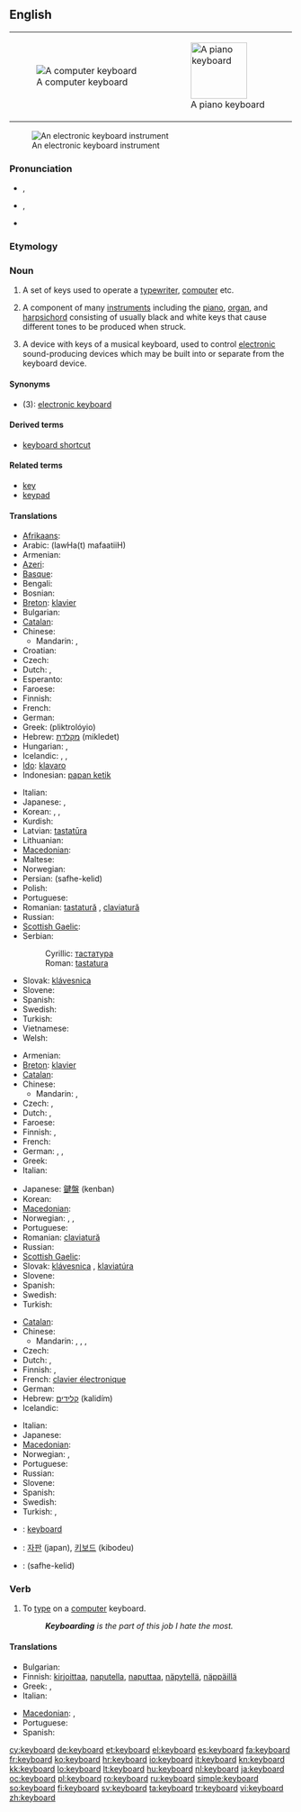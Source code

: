 {{wikipedia|dab=keyboard}}
==English==
{|style="float:right;margin: .5em 0 .5em 1em;"
|[[Image:Swedish keyboard 20050614.jpg|thumb|A computer keyboard]]
|[[Image:Player piano keyboard.jpg|thumb|100px|A piano keyboard]]
|}
[[Image:YamahaKeyboard.jpg|thumb|An electronic keyboard instrument]]

===Pronunciation===
* {{a|US}} {{IPA|/kiˈbɔ˞d/}}, {{SAMPA|/ki"bOrd/}}
* {{a|UK|Australian}} {{IPA|/ˈkiːbɔːd/}}, {{SAMPA|/"kibO:d/}}
* {{audio|En-us-keyboard.ogg|Audio (US)}}

===Etymology===
{{compound|key|board}}

===Noun===
{{en-noun}}

# A set of keys used to operate a [[typewriter]], [[computer]] etc.
# {{music}} A component of many [[instruments]] including the [[piano]], [[organ]], and [[harpsichord]] consisting of usually black and white keys that cause different tones to be produced when struck.
# {{music}} A device with keys of a musical keyboard, used to control [[electronic]] sound-producing devices which may be built into or separate from the keyboard device.

====Synonyms====
* (3): [[electronic keyboard]]

====Derived terms====
* [[keyboard shortcut]]

====Related terms====
* [[key]]
* [[keypad]]

====Translations====
{{trans-top|set of keys used to operate a typewriter, computer etc.}}
* [[Afrikaans]]: {{t-|af|sleutelbord|xs=Afrikaans}}
* Arabic: {{Arab|[[لوحة مفاتيح]]}} (lawHa(t) mafaatiiH) {{f}}
* Armenian: {{t-|hy|ստեղնաշար|tr=steġnašar}}
* [[Azeri]]: {{t-|az|klaviatura|xs=Azeri}}
* [[Basque]]: {{t|eu|teklatu|xs=Basque}}
* Bengali: {{t|bn|কীবোর্ড|sc=Beng}}
* Bosnian: {{t-|bs|tastatura|f}}
* [[Breton]]: [[klavier#Breton|klavier]]  {{m}}
* Bulgarian: {{t+|bg|клавиатура|f|tr=klaviatúra}}
* [[Catalan]]: {{t|ca|teclat|m}}
* Chinese:
** Mandarin: {{t-|cmn|鍵盤|sc=Hani}}, {{t-|cmn|键盘|tr=jiànpán|sc=Hani}}
* Croatian: {{t+|hr|tipkovnica|f}}
* Czech: {{t+|cs|klávesnice|f}}
* Dutch: {{t+|nl|toetsenbord|n}}, {{t+|nl|klavier|n}}
* Esperanto: {{t+|eo|klavaro|xs=Esperanto}}
* Faroese: {{t-|fo|knappaborð|n|xs=Faroese}}
* Finnish: {{t+|fi|näppäimistö}}
* French: {{t+|fr|clavier|m}}
* German: {{t+|de|Tastatur|f}}
* Greek: {{t+|el|πληκτρολόγιο|n}} (pliktrolóyio)
* Hebrew: [[מקלדת]] (mikledet) {{f}}
* Hungarian: {{t+|hu|billentyűzet}}, {{t+|hu|klaviatúra}}
* Icelandic: {{t|is|lyklaborð|n}}, {{t|is|hnappaborð|n}} {{italbrac|dated}}, {{t|is|leturborð|n}} {{italbrac|dated}}
* [[Ido]]: [[klavaro]]
* Indonesian: [[papan ketik]]
{{trans-mid}}
* Italian: {{t+|it|tastiera|f}}
* Japanese: {{t+|ja|キーボード|tr=kībōdo}},  {{t+|ja|鍵盤|tr=kenban}}
* Korean: {{t|ko|자판|tr=japan|sc=Hang}},  {{t+|ko|키보드|tr=kibodeu|sc=Hang}},  {{t|ko|글쇠판|tr=geulsoipan|sc=Hang}}
* Kurdish: {{t|ku|پیتلێده‌ر|tr=pítléder|sc=ku-Arab}}
* Latvian: [[tastatūra]]
* Lithuanian: {{t+|lt|klaviatūra|f|xs=Lithuanian}}
* [[Macedonian]]: {{t-|mk|тастатура|f|tr=tastatúra}}
* Maltese: {{t-|mt|tastiera|f|xs=Maltese}}
* Norwegian: {{t+|no|tastatur|n}}
* Persian: {{fa-Arab|[[صفحه کلید]]}} (safhe-kelid)
* Polish: {{t+|pl|klawiatura|f}}
* Portuguese: {{t+|pt|teclado|m}}
* Romanian: [[tastatură]] {{f}}, [[claviatură]] {{f}}
* Russian: {{t+|ru|клавиатура|f|tr=klaviatúra}}
* [[Scottish Gaelic]]: {{t-|gd|meur-chlàr|m|xs=Scottish Gaelic}}
* Serbian:
*: Cyrillic: [[тастатура#Serbian|тастатура]] {{f}}
*: Roman: [[tastatura#Serbian|tastatura]] {{f}}
* Slovak: [[klávesnica]] {{f}}
* Slovene: {{t+|sl|tipkovnica|f}}
* Spanish: {{t+|es|teclado|m}}
* Swedish: {{t+|sv|tangentbord|n}}
* Turkish: {{t+|tr|klavye}}
* Vietnamese: {{t|vi|bàn phím|xs=Vietnamese}}
* Welsh: {{t+|cy|allweddell|f|xs=Welsh}}
{{trans-bottom}}

{{trans-top|component of many instruments}}
* Armenian: {{t-|hy|ստեղնաշար|tr=steġnašar}}
* [[Breton]]: [[klavier#Breton|klavier]]  {{m}}
* [[Catalan]]: {{t|ca|teclat|m}}
* Chinese:
** Mandarin: {{t-|cmn|鍵盤|sc=Hani}}, {{t-|cmn|键盘|tr=jiànpán|sc=Hani}}
* Czech: {{t+|cs|klávesnice|f}}, {{t-|cs|klaviatura|f}}
* Dutch: {{t|nl|klavier|n}}, {{t|nl|keyboard|n}}
* Faroese: {{t-|fo|knappaborð|n|xs=Faroese}}
* Finnish: {{t-|fi|koskettimisto}}, {{t-|fi|koskettimet}}
* French: {{t+|fr|clavier|m}}
* German: {{t+|de|Tastatur|f}}, {{t+|de|Klaviatur|f}}, {{t-|de|Manual|n}}
* Greek: {{t+|el|κλαβιέ|n|tr=klavie}}
* Italian: {{t+|it|tastiera|f}}
{{trans-mid}}
* Japanese: [[鍵盤]] (kenban)
* Korean: {{t+|ko|건반|tr=geonban|sc=Hang}}
* [[Macedonian]]: {{t|mk|клавијатура|f|tr=klavijatúra}}
* Norwegian: {{t-|no|klaviatur|n}}, {{t+|no|tastatur|n}},
* Portuguese: {{t+|pt|teclado|m}}
* Romanian: [[claviatură]] {{f}}
* Russian: {{t+|ru|клавиатура|f|tr=klaviatúra}}
* [[Scottish Gaelic]]: {{t-|gd|meur-chlàr|m|xs=Scottish Gaelic}}
* Slovak: [[klávesnica]]  {{f}}, [[klaviatúra]] {{f}}
* Slovene: {{t-|sl|klaviatura|f}}
* Spanish: {{t+|es|teclado|m}}
* Swedish: {{t|sv|klaviatur|n}}
* Turkish: {{t+|tr|klavye}}
{{trans-bottom}}

{{trans-top|electronic device with keys of a musical keyboard}}
* [[Catalan]]: {{t|ca|teclat|m}}
* Chinese:
** Mandarin: {{t-|cmn|電子琴|sc=Hani}}, {{t-|cmn|电子琴|tr=diànzĭqín|sc=Hani}}, {{t-|cmn|鍵盤|sc=Hani}}, {{t-|cmn|键盘|tr=jiànpán|sc=Hani}}
* Czech: {{t-|cs|klávesy|f|p}}
* Dutch: {{t|nl|klavier|n}}, {{t|nl|keyboard|n}}
* Finnish: {{t-|fi|koskettimisto}}, {{t-|fi|koskettimet}}
* French: [[clavier électronique]]
* German: {{t+|de|Keyboard|n}}
* Hebrew: [[קלידים]] (kalidím) {{m|p}}
* Icelandic: {{t|is|hljómborð|n}}
{{trans-mid}}
* Italian: {{t+|it|tastiera}}
* Japanese: {{t+|ja|キーボード|tr=kībōdo}}
* [[Macedonian]]: {{t|mk|синтисајзер|m|tr=sintisájzer}}
* Norwegian: {{t|no|elektronisk orgel|n}}, {{t-|no|keyboard|n}}
* Portuguese: {{t+|pt|teclado|m}}
* Russian: {{t+|ru|клавиатура|f|tr=klaviatúra}}
* Slovene: {{t-|sl|klaviatura|f}}
* Spanish: {{t+|es|teclado|m}}
* Swedish: {{t+|sv|keyboard|n}}
* Turkish: {{t+|tr|klavye}},  {{t+|tr|klavye}}
{{trans-bottom}}

{{checktrans-top}}
* {{ttbc|id}}: [[keyboard#Indonesian|keyboard]]
* {{ttbc|ko}}: [[자판]] (japan), [[키보드]] (kibodeu)
* {{ttbc|fa}}: {{fa-Arab|[[صفحه کلید]]}} (safhe-kelid)
{{trans-bottom}}

===Verb===
{{en-verb}}

# {{intransitive}} To [[type]] on a [[computer]] keyboard.
#: '' '''Keyboarding''' is the part of this job I hate the most.''

====Translations====
{{trans-top|to type in}}
* Bulgarian: {{t|bg|набирам|tr=nabíram}}
* Finnish: [[kirjoittaa]], [[naputella]], [[naputtaa]], [[näpytellä]], [[näppäillä]]
* Greek: {{t|el|πληκτρογραφώ|tr=pliktrografó}}, {{t|el|πληκτρολογώ|tr=pliktrologó}}
* Italian: {{t+|it|digitare}}
{{trans-mid}}
* [[Macedonian]]: {{t|mk|чука|tr=čúka}},  {{t|mk|типка|tr=típka}}
* Portuguese: {{t+|pt|teclar}}
* Spanish: {{t+|es|teclear}}
{{trans-bottom}}

[[cy:keyboard]]
[[de:keyboard]]
[[et:keyboard]]
[[el:keyboard]]
[[es:keyboard]]
[[fa:keyboard]]
[[fr:keyboard]]
[[ko:keyboard]]
[[hr:keyboard]]
[[io:keyboard]]
[[it:keyboard]]
[[kn:keyboard]]
[[kk:keyboard]]
[[lo:keyboard]]
[[lt:keyboard]]
[[hu:keyboard]]
[[nl:keyboard]]
[[ja:keyboard]]
[[oc:keyboard]]
[[pl:keyboard]]
[[ro:keyboard]]
[[ru:keyboard]]
[[simple:keyboard]]
[[so:keyboard]]
[[fi:keyboard]]
[[sv:keyboard]]
[[ta:keyboard]]
[[tr:keyboard]]
[[vi:keyboard]]
[[zh:keyboard]]